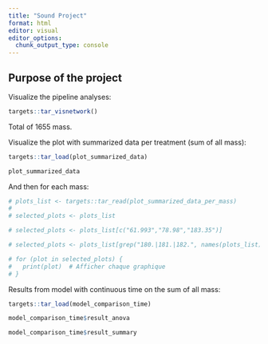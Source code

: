 ```yaml
---
title: "Sound Project"
format: html
editor: visual
editor_options: 
  chunk_output_type: console
---
```


## Purpose of the project

Visualize the pipeline analyses:

```r
targets::tar_visnetwork()
```

Total of 1655 mass.

Visualize the plot with summarized data per treatment (sum of all mass):

```r
targets::tar_load(plot_summarized_data)

plot_summarized_data
```

And then for each mass:

```r

# plots_list <- targets::tar_read(plot_summarized_data_per_mass)
#   
# selected_plots <- plots_list

# selected_plots <- plots_list[c("61.993","78.98","183.35")]

# selected_plots <- plots_list[grep("180.|181.|182.", names(plots_list))]

# for (plot in selected_plots) {
#   print(plot)  # Afficher chaque graphique
# }

```

Results from model with continuous time on the sum of all mass:

```r
targets::tar_load(model_comparison_time)

model_comparison_time$result_anova

model_comparison_time$result_summary
```
